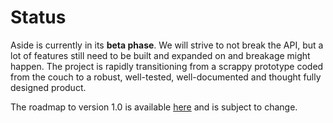 # Status

Aside is currently in its **beta phase**. We will strive to not break the API, but a lot of features still need to be built and expanded on and breakage might happen. The project is rapidly transitioning from a scrappy prototype coded from the couch to a robust, well-tested, well-documented and thought fully designed product.

The roadmap to version 1.0 is available [here](https://github.com/alxclark/aside/issues/24) and is subject to change.


